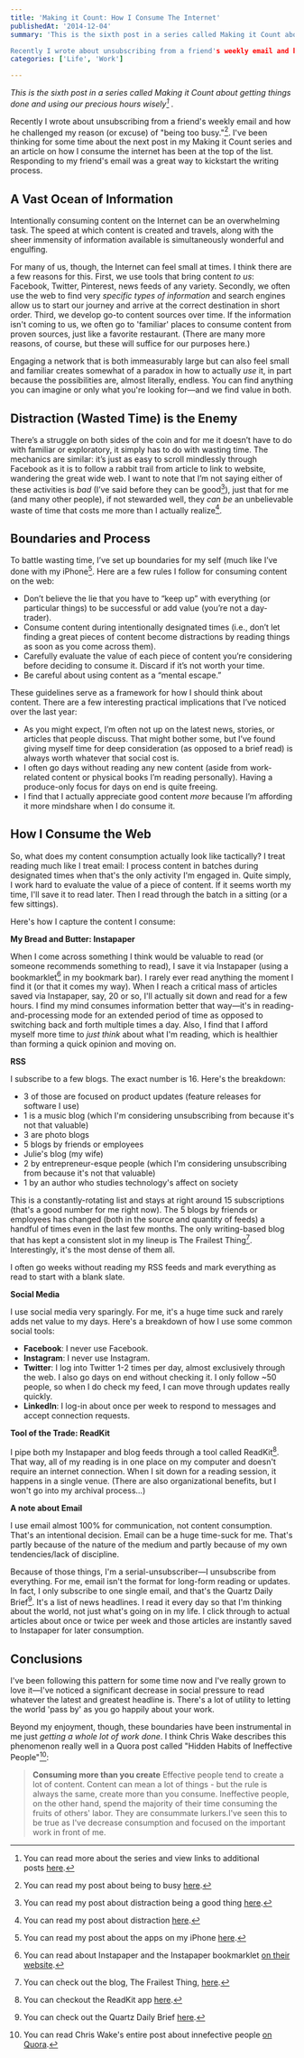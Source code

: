 ```yaml
---
title: 'Making it Count: How I Consume The Internet'
publishedAt: '2014-12-04'
summary: 'This is the sixth post in a series called Making it Count about getting things done and using our precious hours wisely[^1] .

Recently I wrote about unsubscribing from a friend's weekly email and how...'
categories: ['Life', 'Work']

---
```


*This is the sixth post in a series called Making it Count about getting things done and using our precious hours wisely[^1] .*

Recently I wrote about unsubscribing from a friend's weekly email and how he challenged my reason (or excuse) of "being too busy."[^2]. I've been thinking for some time about the next post in my Making it Count series and an article on how I consume the internet has been at the top of the list. Responding to my friend's email was a great way to kickstart the writing process.

## **A Vast Ocean of Information**

Intentionally consuming content on the Internet can be an overwhelming task. The speed at which content is created and travels, along with the sheer immensity of information available is simultaneously wonderful and engulfing.

For many of us, though, the Internet can feel small at times. I think there are a few reasons for this. First, we use tools that bring content *to us*: Facebook, Twitter, Pinterest, news feeds of any variety. Secondly, we often use the web to find very *specific types of information* and search engines allow us to start our journey and arrive at the correct destination in short order. Third, we develop go-to content sources over time. If the information isn't coming to us, we often go to 'familiar' places to consume content from proven sources, just like a favorite restaurant. (There are many more reasons, of course, but these will suffice for our purposes here.)

Engaging a network that is both immeasurably large but can also feel small and familiar creates somewhat of a paradox in how to actually *use* it, in part because the possibilities are, almost literally, endless. You can find anything you can imagine or only what you're looking for—and we find value in both.

## **Distraction (Wasted Time) is the Enemy**

There’s a struggle on both sides of the coin and for me it doesn’t have to do with familiar or exploratory, it simply has to do with wasting time. The mechanics are similar: it’s just as easy to scroll mindlessly through Facebook as it is to follow a rabbit trail from article to link to website, wandering the great wide web. I want to note that I’m not saying either of these activities is *bad* (I’ve said before they can be good[^3]), just that for me (and many other people), if not stewarded well, they *can be* an unbelievable waste of time that costs me more than I actually realize[^4].

## **Boundaries and Process**

To battle wasting time, I’ve set up boundaries for my self (much like I’ve done with my iPhone[^5]. Here are a few rules I follow for consuming content on the web:

-   Don’t believe the lie that you have to “keep up” with everything (or particular things) to be successful or add value (you’re not a day-trader).
-   Consume content during intentionally designated times (i.e., don’t let finding a great pieces of content become distractions by reading things as soon as you come across them).
-   Carefully evaluate the value of each piece of content you’re considering before deciding to consume it. Discard if it’s not worth your time.
-   Be careful about using content as a “mental escape.”

These guidelines serve as a framework for how I should think about content. There are a few interesting practical implications that I’ve noticed over the last year:

-   As you might expect, I’m often not up on the latest news, stories, or articles that people discuss. That might bother some, but I’ve found giving myself time for deep consideration (as opposed to a brief read) is always worth whatever that social cost is.
-   I often go days without reading any new content (aside from work-related content or physical books I’m reading personally). Having a produce-only focus for days on end is quite freeing.
-   I find that I actually appreciate good content *more* because I’m affording it more mindshare when I do consume it.

## **How I Consume the Web**

So, what does my content consumption actually look like tactically? I treat reading much like I treat email: I process content in batches during designated times when that's the only activity I'm engaged in. Quite simply, I work hard to evaluate the value of a piece of content. If it seems worth my time, I'll save it to read later. Then I read through the batch in a sitting (or a few sittings).

Here's how I capture the content I consume:

**My Bread and Butter: Instapaper**

When I come across something I think would be valuable to read (or someone recommends something to read), I save it via Instapaper (using a bookmarklet[^6] in my bookmark bar). I rarely ever read anything the moment I find it (or that it comes my way). When I reach a critical mass of articles saved via Instapaper, say, 20 or so, I'll actually sit down and read for a few hours. I find my mind consumes information better that way—it's in reading-and-processing mode for an extended period of time as opposed to switching back and forth multiple times a day. Also, I find that I afford myself more time to *just think* about what I'm reading, which is healthier than forming a quick opinion and moving on.

**RSS**

I subscribe to a few blogs. The exact number is 16. Here's the breakdown:

-   3 of those are focused on product updates (feature releases for software I use)
-   1 is a music blog (which I'm considering unsubscribing from because it's not that valuable)
-   3 are photo blogs
-   5 blogs by friends or employees
-   Julie's blog (my wife)
-   2 by entrepreneur-esque people (which I'm considering unsubscribing from because it's not that valuable)
-   1 by an author who studies technology's affect on society

This is a constantly-rotating list and stays at right around 15 subscriptions (that's a good number for me right now). The 5 blogs by friends or employees has changed (both in the source and quantity of feeds) a handful of times even in the last few months. The only writing-based blog that has kept a consistent slot in my lineup is The Frailest Thing[^7]. Interestingly, it's the most dense of them all.

I often go weeks without reading my RSS feeds and mark everything as read to start with a blank slate.

**Social Media**

I use social media very sparingly. For me, it's a huge time suck and rarely adds net value to my days. Here's a breakdown of how I use some common social tools:

-   **Facebook**: I never use Facebook.
-   **Instagram**: I never use Instagram.
-   **Twitter**: I log into Twitter 1-2 times per day, almost exclusively through the web. I also go days on end without checking it. I only follow ~50 people, so when I do check my feed, I can move through updates really quickly.
-   **LinkedIn**: I log-in about once per week to respond to messages and accept connection requests.

**Tool of the Trade: ReadKit**

I pipe both my Instapaper and blog feeds through a tool called ReadKit[^8]. That way, all of my reading is in one place on my computer and doesn't require an internet connection. When I sit down for a reading session, it happens in a single venue. (There are also organizational benefits, but I won't go into my archival process...)

**A note about Email**

I use email almost 100% for communication, not content consumption. That's an intentional decision. Email can be a huge time-suck for me. That's partly because of the nature of the medium and partly because of my own tendencies/lack of discipline.

Because of those things, I'm a serial-unsubscriber—I unsubscribe from everything. For me, email isn't the format for long-form reading or updates. In fact, I only subscribe to one single email, and that's the Quartz Daily Brief[^9]. It's a list of news headlines. I read it every day so that I'm thinking about the world, not just what's going on in my life. I click through to actual articles about once or twice per week and those articles are instantly saved to Instapaper for later consumption.

## Conclusions

I've been following this pattern for some time now and I've really grown to love it—I've noticed a significant decrease in social pressure to read whatever the latest and greatest headline is. There's a lot of utility to letting the world 'pass by' as you go happily about your work.

Beyond my enjoyment, though, these boundaries have been instrumental in me just *getting a whole lot of work done*. I think Chris Wake describes this phenomenon really well in a Quora post called "Hidden Habits of Ineffective People"[^10]:

> **Consuming more than you create** Effective people tend to create a lot of content. Content can mean a lot of things - but the rule is always the same, create more than you consume. Ineffective people, on the other hand, spend the majority of their time consuming the fruits of others' labor. They are consummate lurkers.I've seen this to be true as I've decrease consumption and focused on the important work in front of me.

[^1]: You can read more about the series and view links to additional posts [here](https://ericdodds.com/series-making-it-count/).



[^2]: You can read my post about being to busy [here](https://ericdodds.com/too-busy-cop-out-excuse/).



[^3]: You can read my post about distraction being a good thing [here](https://ericdodds.com/distraction-a-good-thing/).



[^4]: You can read my post about distraction [here](https://ericdodds.com/making-it-count-distraction-is-the-enemy/).



[^5]: You can read my post about the apps on my iPhone [here](https://ericdodds.com/what-apps-on-iphone/).



[^6]: You can read about Instapaper and the Instapaper bookmarklet [on their website](https://www.instapaper.com/save).



[^7]: You can check out the blog, The Frailest Thing, [here](http://thefrailestthing.com/).



[^8]: You can checkout the ReadKit app [here](http://readkitapp.com/).



[^9]: You can check out the Quartz Daily Brief [here](//qz.com/re/daily-brief/).



[^10]: You can read Chris Wake's entire post about innefective people [on Quora](http://www.quora.com/Chris-Wake/Posts/Hidden-habits-of-ineffective-people).
